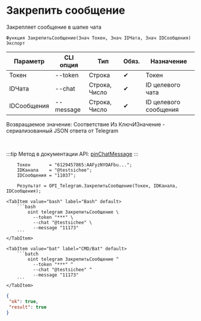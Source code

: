 ﻿---
sidebar_position: 4
---


# Закрепить сообщение
 Закрепляет сообщение в шапке чата



`Функция ЗакрепитьСообщение(Знач Токен, Знач IDЧата, Знач IDСообщения) Экспорт`

  | Параметр | CLI опция | Тип | Обяз. | Назначение |
  |-|-|-|-|-|
  | Токен | --token | Строка | &#x2714; | Токен |
  | IDЧата | --chat | Строка, Число | &#x2714; | ID целевого чата |
  | IDСообщения | --message | Строка, Число | &#x2714; | ID целевого сообщения |

  
  Возвращаемое значение:   Соответствие Из КлючИЗначение - сериализованный JSON ответа от Telegram

<br/>

:::tip
Метод в документации API: [pinChatMessage](https://core.telegram.org/bots/api#pinchatmessage)
:::
<br/>


```bsl title="Пример использования для 1С:Предприятие/OneScript"
    Токен       = "6129457865:AAFyzNYOAFbu...";
    IDКанала    = "@testsichee";
    IDСообщения = "11037";

    Результат = OPI_Telegram.ЗакрепитьСообщение(Токен, IDКанала, IDСообщения);
```
    

 <Tabs>
  
    <TabItem value="bash" label="Bash" default>
        ```bash
            oint telegram ЗакрепитьСообщение \
              --token "***" \
              --chat "@testsichee" \
              --message "11173"
        ```
    </TabItem>
  
    <TabItem value="bat" label="CMD/Bat" default>
        ```batch
            oint telegram ЗакрепитьСообщение ^
              --token "***" ^
              --chat "@testsichee" ^
              --message "11173"
        ```
    </TabItem>
</Tabs>


```json title="Результат"
{
 "ok": true,
 "result": true
}
```
